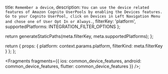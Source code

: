   title: `Remember a device`,
  description: `You can use the device related features of Amazon Cognito UserPools by enabling the Devices features. Go to your Cognito UserPool, click on Devices in Left Navigation Menu and chose one of User Opt In or Always.`,
  filterKey: 'platform',
  supportedPlatforms: INTEGRATION_FILTER_OPTIONS
};



  return generateStaticPaths(meta.filterKey, meta.supportedPlatforms);
};

  return {
    props: {
      platform: context.params.platform,
      filterKind: meta.filterKey
    }
  };
};

<Fragments
  fragments={{
    ios: common_device_features,
    android: common_device_features,
    flutter: common_device_features
  }}
/>;
